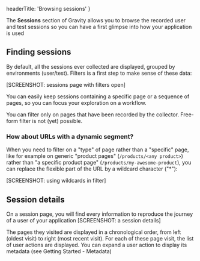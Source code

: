 
  headerTitle: 'Browsing sessions'
}

The **Sessions** section of Gravity allows you to browse the recorded user and test sessions so you can have a first glimpse into how your application is used

## Finding sessions
By default, all the sessions ever collected are displayed, grouped by environments (user/test).
Filters is a first step to make sense of these data:

[SCREENSHOT: sessions page with filters open]

You can easily keep sessions containing a specific page or a sequence of pages, so you can focus your exploration on a workflow.

<Alert type={AlertType.info}>
  You can filter only on pages that have been recorded by the collector. Free-form filter is not (yet) possible.
</Alert>

### How about URLs with a dynamic segment?

When you need to filter on a "type" of page rather than a "specific" page, like for example on generic "product pages" (```/products/<any product>```) rather than "a specific product page" (```/products/my-awesome-product```), you can replace the flexible part of the URL by a wildcard character ("*"):

[SCREENSHOT: using wildcards in filter]


## Session details

On a session page, you will find every information to reproduce the journey of a user of your application
[SCREENSHOT: a session details]

The pages they visited are displayed in a chronological order, from left (oldest visit) to right (most recent visit).
For each of these page visit, the list of user actions are displayed. You can expand a user action to display its metadata (see Getting Started - Metadata)

